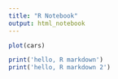 ---
title: "R Notebook"
output: html_notebook
---

```{r}
plot(cars)
```
```{r}
print('hello, R markdown')
print('hello, R markdown 2')
```
